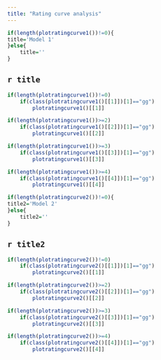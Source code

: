 ```yaml
---
title: "Rating curve analysis"
---
```

```r
if(length(plotratingcurve1())!=0){
title='Model 1'
}else{
    title=''
}
```

## `r title`
```r
if(length(plotratingcurve1())!=0)
    if(class(plotratingcurve1()[[1]])[1]=="gg")
        plotratingcurve1()[[1]]
```
   
   
```r
if(length(plotratingcurve1())>=2)
    if(class(plotratingcurve1()[[2]])[1]=="gg")
        plotratingcurve1()[[2]]
```
   
   
```r
if(length(plotratingcurve1())>=3)
    if(class(plotratingcurve1()[[3]])[1]=="gg")
        plotratingcurve1()[[3]]
```
   
   
```r
if(length(plotratingcurve1())>=4)
    if(class(plotratingcurve1()[[4]])[1]=="gg")
        plotratingcurve1()[[4]]
```

```r
if(length(plotratingcurve2())!=0){
title2='Model 2'
}else{
    title2=''
}
```

## `r title2`
```r
if(length(plotratingcurve2())!=0)
    if(class(plotratingcurve2()[[1]])[1]=="gg")
        plotratingcurve2()[[1]]
```
   
   
```r
if(length(plotratingcurve2())>=2)
    if(class(plotratingcurve2()[[2]])[1]=="gg")
        plotratingcurve2()[[2]]
```
   
   
```r
if(length(plotratingcurve2())>=3)
    if(class(plotratingcurve2()[[3]])[1]=="gg")
        plotratingcurve2()[[3]]
```
   
   
```r
if(length(plotratingcurve2())>=4)
    if(class(plotratingcurve2()[[4]])[1]=="gg")
        plotratingcurve2()[[4]]
```
